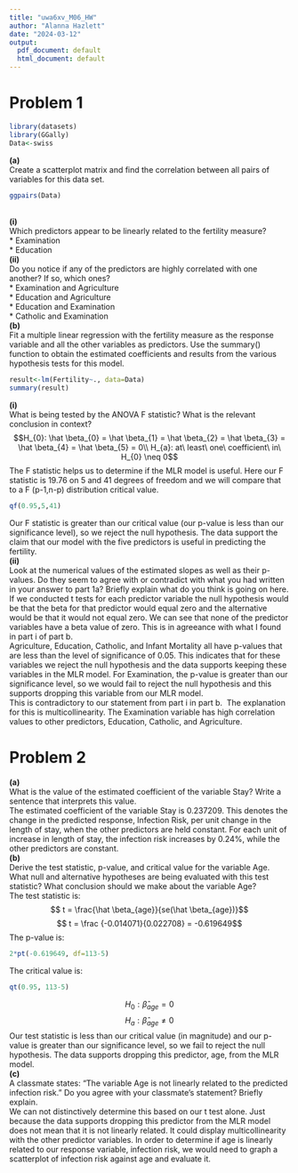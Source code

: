 ```yaml
---
title: "uwa6xv_M06_HW"
author: "Alanna Hazlett"
date: "2024-03-12"
output:
  pdf_document: default
  html_document: default
---
```

# Problem 1

```r
library(datasets)
library(GGally)
Data<-swiss
```
**(a)**\
Create a scatterplot matrix and find the correlation between all pairs of variables
for this data set. 
```r
ggpairs(Data)
```
\
**(i)**\
Which predictors appear to be linearly related to the fertility measure?\
* Examination\
* Education\
**(ii)**\
Do you notice if any of the predictors are highly correlated with one another? If so, which ones?\
* Examination and Agriculture\
* Education and Agriculture\
* Education and Examination\
* Catholic and Examination\
**(b)**\
Fit a multiple linear regression with the fertility measure as the response variable and all the other variables as predictors. Use the summary() function to obtain the estimated coefficients and results from the various hypothesis tests for this model.\
```r
result<-lm(Fertility~., data=Data)
summary(result)
```
**(i)**\
What is being tested by the ANOVA F statistic? What is the relevant conclusion in context?\
$$H_{0}: \hat \beta_{0} = \hat \beta_{1} = \hat \beta_{2} = \hat \beta_{3} = \hat \beta_{4} = \hat \beta_{5} = 0\\
H_{a}: at\ least\ one\ coefficient\ in\ H_{0} \neq 0$$
The F statistic helps us to determine if the MLR model is useful. Here our F statistic is 19.76 on 5 and 41 degrees of freedom and we will compare that to a F (p-1,n-p) distribution critical value.
```r
qf(0.95,5,41)
```
Our F statistic is greater than our critical value (our p-value is less than our significance level), so we reject the null hypothesis. The data support the claim that our model with the five predictors is useful in predicting the fertility.\
**(ii)**\
Look at the numerical values of the estimated slopes as well as their p-values. Do they seem to agree with or contradict with what you had written in your answer to part 1a? Briefly explain what do you think is going on here.\
If we conducted t tests for each predictor variable the null hypothesis would be that the beta for that predictor would equal zero and the alternative would be that it would not equal zero. We can see that none of the predictor variables have a beta value of zero. This is in agreeance with what I found in part i of part b.\
Agriculture, Education, Catholic, and Infant Mortality all have p-values that are less than the level of significance of 0.05. This indicates that for these variables we reject the null hypothesis and the data supports keeping these variables in the MLR model. For Examination, the p-value is greater than our significance level, so we would fail to reject the null hypothesis and this supports dropping this variable from our MLR model.\
This is contradictory to our statement from part i in part b.\ 
The explanation for this is multicollinearity. The Examination variable has high correlation values to other predictors, Education, Catholic, and Agriculture. 

# Problem 2

**(a)**\
What is the value of the estimated coefficient of the variable Stay? Write a sentence that interprets this value.\
The estimated coefficient of the variable Stay is 0.237209. This denotes the change in the predicted response, Infection Risk, per unit change in the length of stay, when the other predictors are held constant. For each unit of increase in length of stay, the infection risk increases by 0.24%, while the other predictors are constant.\
**(b)**\
Derive the test statistic, p-value, and critical value for the variable Age. What null and alternative hypotheses are being evaluated with this test statistic? What conclusion should we make about the variable Age?\
The test statistic is:
$$ t = \frac{\hat \beta_{age}}{se(\hat \beta_{age})}$$
$$ t = \frac {-0.014071}{0.022708} = -0.619649$$
The p-value is:
```r
2*pt(-0.619649, df=113-5)
```
The critical value is:
```r
qt(0.95, 113-5)
```
$$ H_{0}: \hat \beta_{age} = 0$$
$$ H_{a}: \hat \beta_{age} \neq 0 $$
Our test statistic is less than our critical value (in magnitude) and our p-value is greater than our significance level, so we fail to reject the null hypothesis. The data supports dropping this predictor, age, from the MLR model.\ 
\
**(c)**\
A classmate states: “The variable Age is not linearly related to the predicted infection risk.” Do you agree with your classmate’s statement? Briefly explain.\
We can not distinctively determine this based on our t test alone. Just because the data supports dropping this predictor from the MLR model does not mean that it is not linearly related. It could display multicollinearity with the other predictor variables. In order to determine if age is linearly related to our response variable, infection risk, we would need to graph a scatterplot of infection risk against age and evaluate it. 






